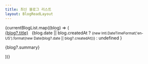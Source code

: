 ```yaml
---
title: 최신 블로그 리스트 
layout: BlogReadLayout
---
```



<div>
{currentBlogList.map((blog) => (
    <div>
        <div><a href={blog.link}>{blog?.title}</a> &nbsp;
            {blog.date || blog.createdAt ? 
                <small style={{color: "var(--color-gray-5)", fontSize: "1rem"}}>
                    {new Intl.DateTimeFormat('en-US').format(new Date(blog?.date || blog?.createdAt))}
                </small> 
                : undefined
            }
        </div>
        <p>{blog?.summary}</p>
    </div>
))}
</div>
